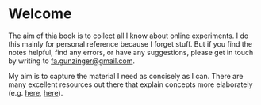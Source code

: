 # Welcome

The aim of thia book is to collect all I know about online experiments. I do this mainly for personal reference because I forget stuff. But if you find the notes helpful, find any errors, or have any suggestions, please get in touch by writing to <fa.gunzinger@gmail.com>.

My aim is to capture the material I need as concisely as I can. There are many excellent resources out there that explain concepts more elaborately (e.g.
[here](https://matheusfacure.github.io/python-causality-handbook/landing-page.html), [here](https://alexdeng.github.io/causal/re)).